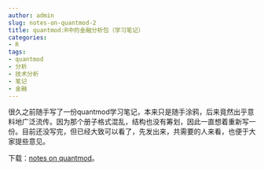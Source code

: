 ```yaml
---
author: admin
slug: notes-on-quantmod-2
title: quantmod:R中的金融分析包（学习笔记）
categories:
- R
tags:
- quantmod
- 分析
- 技术分析
- 笔记
- 金融
---
```


很久之前随手写了一份quantmod学习笔记，本来只是随手涂鸦，后来竟然出乎意料地广泛流传。因为那个册子格式混乱，结构也没有筹划，因此一直想着重新写一份。目前还没写完，但已经大致可以看了，先发出来，共需要的人来看，也便于大家提些意见。

下载：[notes on quantmod](http://yishuo.org/wp-content/uploads/2012/02/quantmod-R中的金融分析包.pdf)。
